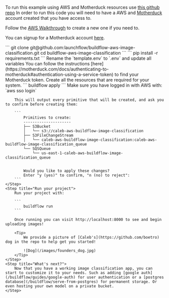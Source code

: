 
To run this example using AWS and Motherduck resources use [this github repo](https://github.com/launchflow/buildflow-aws-image-classification)
<Note>
In order to run this code you will need to have a AWS and [Motherduck](https://motherduck.com) account created that you have access to.

Follow the [AWS Walkthrough](https://docs.aws.amazon.com/accounts/latest/buildflow/reference/manage-acct-creating.html) to create a new one if you need to.

You can signup for a Motherduck account [here](https://motherduck.com).
</Note>

<Steps>
    <Step title="Clone the GitHub Repo">
```
git clone git@github.com:launchflow/buildflow-aws-image-classification.git 
cd buildflow-aws-image-classification
```
    </Step>
    <Step title="Install your requirements">
        ```
            pip install -r requirements.txt
        ```
    </Step>
    <Step title="Create a .env file">
        Rename the `template.env` to `.env` and update all variables
        <Tip>
            You can follow the instructions [here](https://motherduck.com/docs/authenticating-to-motherduck#authentication-using-a-service-token) to find your Motherduck token.
        </Tip>
    </Step>
    <Step title="Create your resources">
        Create all the resources that are required for your system.
        ```
            buildflow apply
        ```
        <Tip>
            Make sure you have logged in with AWS with: `aws sso login`
        </Tip>

        This will output every primitive that will be created, and ask you to confirm before creating them:

        ```
            Primitives to create:
            ---------------------
            ├── S3Bucket
            │   └── s3://caleb-aws-buildflow-image-classification
            ├── S3FileChangeStream
            │   └── caleb-aws-buildflow-image-classification:caleb-aws-buildflow-image-classification_queue
            └── SQSQueue
                └── us-east-1-caleb-aws-buildflow-image-classification_queue


            Would you like to apply these changes?
            Enter "y (yes)" to confirm, "n (no) to reject": 
        ```
    </Step>
    <Step title="Run your project">
        Run your project with:

        ```
            buildflow run
        ```

        Once running you can visit http://localhost:8000 to see and begin uploading images!

        <Tip>
            We provide a picture of [Caleb's](https://github.com/boetro) dog in the repo to help get you started!

            ![Dog](/images/founders_dog.jpg)
        </Tip>
    </Step>
    <Step title="What's next?">
        Now that you have a working image classification app, you can start to customize it to your needs. Such as adding [google auth](/buildflow/guides/google-auth) for user authentication or a [postgres database](/buildflow/serve-from-postgres) for permanent storage. Or even hosting your own model on a private bucket.
    </Step>
</Steps>

